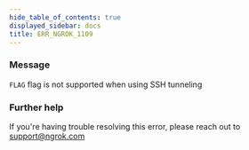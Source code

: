 ```yaml
---
hide_table_of_contents: true
displayed_sidebar: docs
title: ERR_NGROK_1109
---
```


### Message

`FLAG` flag is not supported when using SSH tunneling

### Further help

If you're having trouble resolving this error, please reach out to [support@ngrok.com](mailto:support@ngrok.com?subject=Help%20with%20ERR_NGROK_1109)
